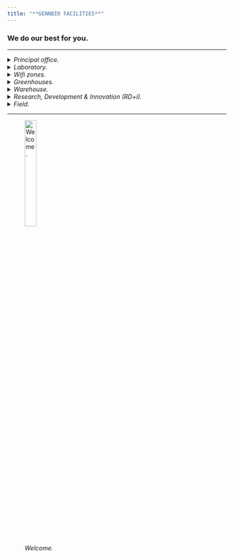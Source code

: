 ```yaml
---
title: "**GENNBIO FACILITIES**"
---
```


### We do our best for you.
___
<details> 
<summary> *Principal office.* </summary>


![*GENNBIO (Principal office).*](C:\Users\Dell\Desktop\GENNBIO.github.io\Chair 1_NN.jpg){width=50%}


</details>


<details> 
<summary> *Laboratory.* </summary>


![*Laboratory.*](C:\Users\Dell\Desktop\GENNBIO.github.io\LAB_NN23.png){width=50%}


![*Laboratory.*](C:\Users\Dell\Desktop\GENNBIO.github.io\Lab2_NN.jpg){width=50%}


![*In vitro technics.*](C:\Users\Dell\Desktop\GENNBIO.github.io\In vitro technics_NN.jpg){width=50%}


![*Ex vitro.*](C:\Users\Dell\Desktop\GENNBIO.github.io\Ex vitro_NN.jpg){width=50%}


</details>


<details> 
<summary> *Wifi zones.* </summary>

![*WiFi zone 1.*](C:\Users\Dell\Desktop\GENNBIO.github.io\Wifi zone 3_NN.jpg){width=50%}


![*WiFi zone 2.*](C:\Users\Dell\Desktop\GENNBIO.github.io\Wifi zone 2_NN.jpg){width=50%}


</details>


<details> 
<summary> *Greenhouses.* </summary>


![*Greenhouse 1.*](C:\Users\Dell\Desktop\GENNBIO.github.io\Greenhouse 1_NN.jpg){width=50%}


![*Greenhouse 2.*](C:\Users\Dell\Desktop\GENNBIO.github.io\Greenhouse 2_NN.jpg){width=50%}


![*Triple hybrid.*](C:\Users\Dell\Desktop\GENNBIO.github.io\TH1_NN.jpg){width=50%}


![*Stage 3.*](C:\Users\Dell\Desktop\GENNBIO.github.io\Stage3_NN.jpg){width=50%}


</details>


<details> 
<summary> *Warehouse.* </summary>


![*Warehouse 1.*](C:\Users\Dell\Desktop\GENNBIO.github.io\B2_NN.jpg){width=50%}


</details>


<details> 
<summary> *Research, Development & Innovation (RD+i).* </summary>


![*I SFA-UTC.*](C:\Users\Dell\Desktop\GENNBIO.github.io\ISFA-UTC_NN.jpg){width=50%}


![*Mortiñ beer.*](C:\Users\Dell\Desktop\GENNBIO.github.io\MBS_NN.jpg){width=50%}


![*Agri-business meetings.*](C:\Users\Dell\Desktop\GENNBIO.github.io\Meetings 4_NN.jpg){width=50%}


</details>


<details> 
<summary> *Field.* </summary>


![*Field.*](C:\Users\Dell\Desktop\GENNBIO.github.io\Field 1_NN.jpg){width=50%}


![*Field.*](C:\Users\Dell\Desktop\GENNBIO.github.io\Field 2_NN.jpg){width=50%}


</details>
___



![*Welcome.*](C:\Users\Dell\Desktop\GENNBIO.github.io\X_NN.gif){width=25%}

